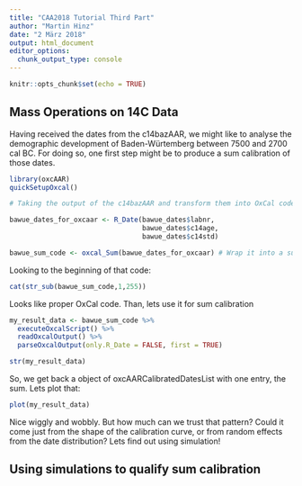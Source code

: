 ```yaml
---
title: "CAA2018 Tutorial Third Part"
author: "Martin Hinz"
date: "2 März 2018"
output: html_document
editor_options: 
  chunk_output_type: console
---
```


```r
knitr::opts_chunk$set(echo = TRUE)
```

## Mass Operations on 14C Data

Having received the dates from the c14bazAAR, we might like to analyse the demographic development of Baden-Würtemberg between 7500 and 2700 cal BC. For doing so, one first step might be to produce a sum calibration of those dates.

```r
library(oxcAAR)
quickSetupOxcal()

# Taking the output of the c14bazAAR and transform them into OxCal code.

bawue_dates_for_oxcaar <- R_Date(bawue_dates$labnr,
                                 bawue_dates$c14age,
                                 bawue_dates$c14std) 

bawue_sum_code <- oxcal_Sum(bawue_dates_for_oxcaar) # Wrap it into a sum command
```

Looking to the beginning of that code:

```r
cat(str_sub(bawue_sum_code,1,255))
```

Looks like proper OxCal code. Than, lets use it for sum calibration

```r
my_result_data <- bawue_sum_code %>%
  executeOxcalScript() %>%
  readOxcalOutput() %>%
  parseOxcalOutput(only.R_Date = FALSE, first = TRUE)

str(my_result_data)
```

So, we get back a object of oxcAARCalibratedDatesList with one entry, the sum. Lets plot that:
```r
plot(my_result_data)
```

Nice wiggly and wobbly. But how much can we trust that pattern? Could it come just from the shape of the calibration curve, or from random effects from the date distribution? Lets find out using simulation!

## Using simulations to qualify sum calibration


